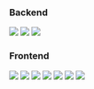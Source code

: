 ### Backend

<div style={{
  display: "flex",
  flexDirection: "row",
  alignItems: "center",
  justifyContent: "start",
  flexWrap: "wrap"
}}>
<img src="/img/logos/node.svg" style={{width: "100px", margin: "0px", marginRight: "40px", marginTop: "10px"}}/>
<img src="/img/logos/python.svg" style={{width: "50px", margin: "0px", marginRight: "40px", marginTop: "10px"}}/>
<img src="/img/logos/go.svg" style={{width: "100px", margin: "0px", marginRight: "40px", marginTop: "10px"}}/>
</div>

### Frontend

<div style={{
  display: "flex",
  flexDirection: "row",
  alignItems: "center",
  justifyContent: "start",
  flexWrap: "wrap"
}}>
<img src="/img/logos/react.svg" style={{width: "50px", margin: "0px", marginRight: "40px", marginTop: "10px"}}/>
<img src="/img/logos/vue.svg" style={{width: "50px", margin: "0px", marginRight: "40px", marginTop: "10px"}}/>
<img src="/img/logos/angular.svg" style={{width: "65px", margin: "0px", marginRight: "40px", marginTop: "10px"}}/>
<img src="/img/logos/android.svg" style={{width: "50px", margin: "0px", marginRight: "40px", marginTop: "10px"}}/>
<img src="/img/logos/electron.svg" style={{width: "60px", margin: "0px", marginRight: "40px", marginTop: "10px"}}/>
<img src="/img/logos/capacitor-js.svg" style={{width: "60px", margin: "0px", marginRight: "40px", marginTop: "10px"}}/>
<img src="/img/logos/js_logo.svg" style={{width: "50px", margin: "0px", marginRight: "40px", marginTop: "10px"}}/>
</div>